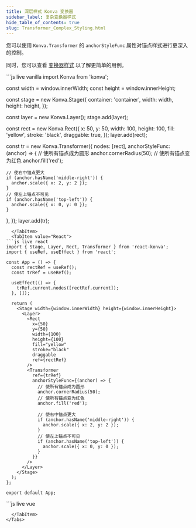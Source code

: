 ```yaml
---
title: 深层样式 Konva 变换器
sidebar_label: 复杂变换器样式
hide_table_of_contents: true
slug: Transformer_Complex_Styling.html
---
```


您可以使用 `Konva.Transformer` 的 `anchorStyleFunc` 属性对锚点样式进行更深入的控制。

同时，您可以查看 [变换器样式](/docs/select_and_transform/Transformer_Styling.html) 以了解更简单的用例。


<Tabs>
  <TabItem value="Vanilla" default>
```js live vanilla
import Konva from 'konva';

const width = window.innerWidth;
const height = window.innerHeight;

const stage = new Konva.Stage({
container: 'container',
width: width,
height: height,
});

const layer = new Konva.Layer();
stage.add(layer);

const rect = new Konva.Rect({
x: 50,
y: 50,
width: 100,
height: 100,
fill: 'yellow',
stroke: 'black',
draggable: true,
});
layer.add(rect);

const tr = new Konva.Transformer({
nodes: [rect],
anchorStyleFunc: (anchor) => {
// 使所有锚点成为圆形
anchor.cornerRadius(50);
// 使所有锚点变为红色
anchor.fill('red');

    // 使右中锚点更大
    if (anchor.hasName('middle-right')) {
      anchor.scale({ x: 2, y: 2 });
    }
    // 使左上锚点不可见
    if (anchor.hasName('top-left')) {
      anchor.scale({ x: 0, y: 0 });
    }

},
});
layer.add(tr);

````  
  </TabItem>
  <TabItem value="React">
```js live react
import { Stage, Layer, Rect, Transformer } from 'react-konva';
import { useRef, useEffect } from 'react';

const App = () => {
  const rectRef = useRef();
  const trRef = useRef();

  useEffect(() => {
    trRef.current.nodes([rectRef.current]);
  }, []);

  return (
    <Stage width={window.innerWidth} height={window.innerHeight}>
      <Layer>
        <Rect
          x={50}
          y={50}
          width={100}
          height={100}
          fill="yellow"
          stroke="black"
          draggable
          ref={rectRef}
        />
        <Transformer
          ref={trRef}
          anchorStyleFunc={(anchor) => {
            // 使所有锚点成为圆形
            anchor.cornerRadius(50);
            // 使所有锚点变为红色
            anchor.fill('red');

            // 使右中锚点更大
            if (anchor.hasName('middle-right')) {
              anchor.scale({ x: 2, y: 2 });
            }
            // 使左上锚点不可见
            if (anchor.hasName('top-left')) {
              anchor.scale({ x: 0, y: 0 });
            }
          }}
        />
      </Layer>
    </Stage>
  );
};

export default App;
````

  </TabItem>
  <TabItem value="Vue">
```js live vue
<template>
  <v-stage :config="stageSize">
    <v-layer>
      <v-rect
        :config="rectConfig"
        ref="rectRef"
      />
      <v-transformer
        :config="transformerConfig"
        ref="transformerRef"
      />
    </v-layer>
  </v-stage>
</template>

<script setup>
import { ref, onMounted } from 'vue';

const stageSize = {
  width: window.innerWidth,
  height: window.innerHeight
};

const rectConfig = {
  x: 50,
  y: 50,
  width: 100,
  height: 100,
  fill: 'yellow',
  stroke: 'black',
  draggable: true
};

const transformerConfig = {
  anchorStyleFunc: (anchor) => {
    // 使所有锚点成为圆形
    anchor.cornerRadius(50);
    // 使所有锚点变为红色
    anchor.fill('red');

    // 使右中锚点更大
    if (anchor.hasName('middle-right')) {
      anchor.scale({ x: 2, y: 2 });
    }
    // 使左上锚点不可见
    if (anchor.hasName('top-left')) {
      anchor.scale({ x: 0, y: 0 });
    }
  }
};

const rectRef = ref(null);
const transformerRef = ref(null);

onMounted(() => {
  transformerRef.value.getNode().nodes([rectRef.value.getNode()]);
});
</script>

```
  </TabItem>
</Tabs>
```